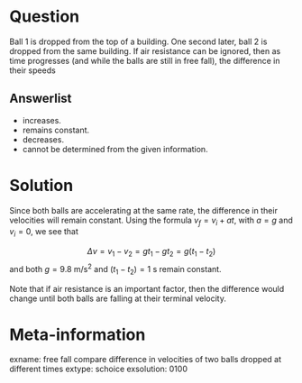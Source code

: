 Question
========
Ball 1 is dropped from the top of a building. One second later, ball 2 is dropped from the same building. If air resistance can be ignored, then as time progresses (and while the balls are still in free fall), the difference in their speeds


Answerlist
----------
* increases.
* remains constant.
* decreases.
* cannot be determined from the given information.


Solution
========
Since both balls are accelerating at the same rate, the difference in their velocities will remain constant. Using the formula $v_f = v_i + a t$, with $a = g$ and $v_i = 0$, we see that

$$\Delta v = v_1 - v_2 = g t_1 - g t_2 = g (t_1 - t_2)$$
and both $g = 9.8$ m/s$^2$ and $(t_1 - t_2) = 1$ s remain constant.

Note that if air resistance is an important factor, then the difference would change until both balls are falling at their terminal velocity.


Meta-information
================
exname: free fall compare difference in velocities of two balls dropped at different times
extype: schoice
exsolution: 0100

